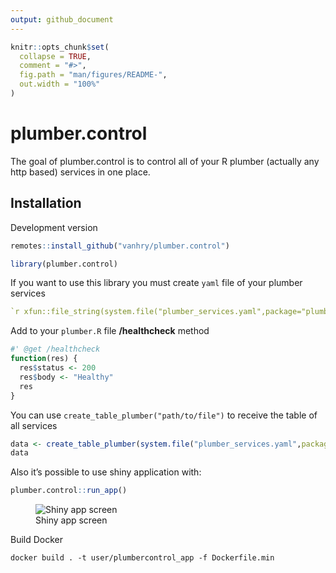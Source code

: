 ```yaml
---
output: github_document
---
```


<!-- README.md is generated from README.Rmd. Please edit that file -->

```r
knitr::opts_chunk$set(
  collapse = TRUE,
  comment = "#>",
  fig.path = "man/figures/README-",
  out.width = "100%"
)
```

# plumber.control

<!-- badges: start -->
<!-- badges: end -->

The goal of plumber.control is to control all of your R plumber (actually any http based) services in one place.

## Installation

Development version

``` R
remotes::install_github("vanhry/plumber.control")
```

``` r
library(plumber.control)
```

If you want to use this library you must create `yaml` file of your plumber services

``` yaml
`r xfun::file_string(system.file("plumber_services.yaml",package="plumber.control"))`
```

Add to your `plumber.R` file **/healthcheck** method
```r
#' @get /healthcheck
function(res) {
  res$status <- 200
  res$body <- "Healthy"
  res
}
```

You can use `create_table_plumber("path/to/file")` to receive the table of all services

```r
data <- create_table_plumber(system.file("plumber_services.yaml",package="plumber.control"))
data
```

Also it's possible to use shiny application with:
```r
plumber.control::run_app()
```
![Shiny app screen](inst/shiny_app_image.png)

Build Docker
```shell
docker build . -t user/plumbercontrol_app -f Dockerfile.min
```

